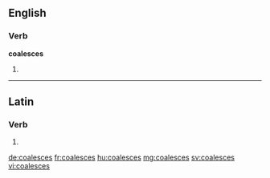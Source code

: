 ==English==

===Verb===
'''coalesces'''

# {{third-person singular of|coalesce}}

----

==Latin==

===Verb===
{{la-verb-form|coalescēs}}

# {{conjugation of|coalesco|coalescō|2|s|fut|act|ind|lang=la}}

[[de:coalesces]]
[[fr:coalesces]]
[[hu:coalesces]]
[[mg:coalesces]]
[[sv:coalesces]]
[[vi:coalesces]]
